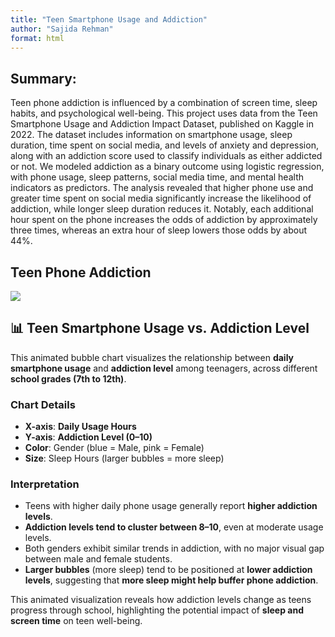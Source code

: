```yaml
---
title: "Teen Smartphone Usage and Addiction"
author: "Sajida Rehman"
format: html
---
```



## Summary:

Teen phone addiction is influenced by a combination of screen time, sleep habits, and psychological well-being. This project uses data from the Teen Smartphone Usage and Addiction Impact Dataset, published on Kaggle in 2022. The dataset includes information on smartphone usage, sleep duration, time spent on social media, and levels of anxiety and depression, along with an addiction score used to classify individuals as either addicted or not. We modeled addiction as a binary outcome using logistic regression, with phone usage, sleep patterns, social media time, and mental health indicators as predictors. The analysis revealed that higher phone use and greater time spent on social media significantly increase the likelihood of addiction, while longer sleep duration reduces it. Notably, each additional hour spent on the phone increases the odds of addiction by approximately three times, whereas an extra hour of sleep lowers those odds by about 44%.



##  Teen Phone Addiction

![](teen_addiction.gif)

## 📊 Teen Smartphone Usage vs. Addiction Level

This animated bubble chart visualizes the relationship between **daily smartphone usage** and **addiction level** among teenagers, across different **school grades (7th to 12th)**.

### Chart Details

- **X-axis**: **Daily Usage Hours**  
- **Y-axis**: **Addiction Level (0–10)**  
- **Color**: Gender (blue = Male, pink = Female)  
- **Size**: Sleep Hours (larger bubbles = more sleep)

### Interpretation

- Teens with higher daily phone usage generally report **higher addiction levels**.
- **Addiction levels tend to cluster between 8–10**, even at moderate usage levels.
- Both genders exhibit similar trends in addiction, with no major visual gap between male and female students.
- **Larger bubbles** (more sleep) tend to be positioned at **lower addiction levels**, suggesting that **more sleep might help buffer phone addiction**.

This animated visualization reveals how addiction levels change as teens progress through school, highlighting the potential impact of **sleep and screen time** on teen well-being.

